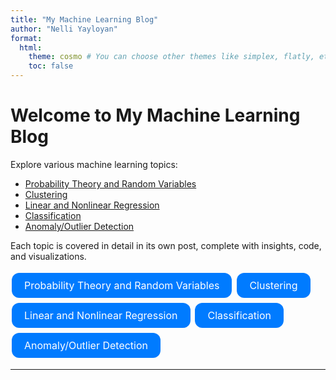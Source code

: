 ```yaml
---
title: "My Machine Learning Blog"
author: "Nelli Yayloyan"
format: 
  html:
    theme: cosmo # You can choose other themes like simplex, flatly, etc.
    toc: false
---
```


# Welcome to My Machine Learning Blog

Explore various machine learning topics:

- [Probability Theory and Random Variables](probability-theory.html)
- [Clustering](clustering.html)
- [Linear and Nonlinear Regression](regression.html)
- [Classification](classification.html)
- [Anomaly/Outlier Detection](anomaly-detection.html)

Each topic is covered in detail in its own post, complete with insights, code, and visualizations.

<!-- Custom CSS for styling buttons, optional -->
<style>
.link-button {
  background-color: #007bff; /* Blue background */
  border: none;
  color: white;
  padding: 10px 20px;
  text-align: center;
  text-decoration: none;
  display: inline-block;
  font-size: 16px;
  margin: 4px 2px;
  cursor: pointer;
  border-radius: 12px;
}
</style>

<!-- Using styled links as buttons -->
<p>
<a href="probability-theory.html" class="link-button">Probability Theory and Random Variables</a>
<a href="clustering.html" class="link-button">Clustering</a>
<a href="regression.html" class="link-button">Linear and Nonlinear Regression</a>
<a href="classification.html" class="link-button">Classification</a>
<a href="anomaly-detection.html" class="link-button">Anomaly/Outlier Detection</a>
</p>

---
